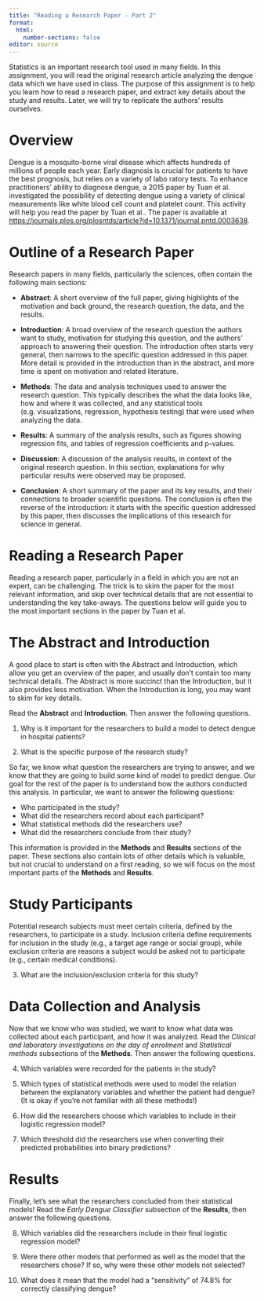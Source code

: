 ```yaml
---
title: "Reading a Research Paper - Part 2"
format: 
  html:
    number-sections: false
editor: source
---
```


Statistics is an important research tool used in many fields. In this
assignment, you will read the original research article analyzing the dengue
data which we have used in class. The purpose of this assignment is to help you
learn how to read a research paper, and extract key details about the study and
results. Later, we will try to replicate the authors’ results ourselves. 

# Overview 

Dengue is a mosquito-borne viral disease which affects hundreds of millions of
people each year. Early diagnosis is crucial for patients to have the best
prognosis, but relies on a variety of labo ratory tests. To enhance
practitioners’ ability to diagnose dengue, a 2015 paper by Tuan et al.
investigated the possibility of detecting dengue using a variety of clinical
measurements like white blood cell count and platelet count. This activity will
help you read the paper by Tuan et al.. The paper is available at 
<https://journals.plos.org/plosntds/article?id=10.1371/journal.pntd.0003638>.

# Outline of a Research Paper 

Research papers in many fields, particularly the sciences, often contain the
following main sections: 

- **Abstract**: A short overview of the full paper, giving highlights of the
motivation and back ground, the research question, the data, and the results. 

- **Introduction**: A broad overview of the research question the authors want
to study, motivation for studying this question, and the authors’ approach to
answering their question. The introduction often starts very general, then
narrows to the specific question addressed in this paper. More detail is
provided in the introduction than in the abstract, and more time is spent on
motivation and related literature. 

- **Methods**: The data and analysis techniques used to answer the research
question. This typically describes the what the data looks like, how and where
it was collected, and any statistical tools (e.g. visualizations, regression,
hypothesis testing) that were used when analyzing the data. 

- **Results**: A summary of the analysis results, such as figures showing
regression fits, and tables of regression coefficients and p-values. 

- **Discussion**: A discussion of the analysis results, in context of the
original research question. In this section, explanations for why particular
results were observed may be proposed. 

- **Conclusion**: A short summary of the paper and its key results, and their
connections to broader scientific questions. The conclusion is often the reverse
of the introduction: it starts with the specific question addressed by this
paper, then discusses the implications of this research for science in general.

# Reading a Research Paper 

Reading a research paper, particularly in a field in which you are not an
expert, can be challenging. The trick is to skim the paper for the most relevant
information, and skip over technical details that are not essential to
understanding the key take-aways. The questions below will guide you to the most
important sections in the paper by Tuan et al. 

# The Abstract and Introduction 

A good place to start is often with the Abstract and Introduction, which allow
you get an overview of the paper, and usually don’t contain too many technical
details. The Abstract is more succinct than the Introduction, but it also
provides less motivation. When the Introduction is long, you may want to skim
for key details. 

Read the **Abstract** and **Introduction**. Then answer the following questions.

1. Why is it important for the researchers to build a model to detect dengue in
hospital patients? 

2. What is the specific purpose of the research study? 

So far, we know what question the researchers are trying to answer, and we know
that they are going to build some kind of model to predict dengue. Our goal for
the rest of the paper is to understand how the authors conducted this analysis.
In particular, we want to answer the following questions: 

- Who participated in the study? 
- What did the researchers record about each participant? 
- What statistical methods did the researchers use? 
- What did the researchers conclude from their study? 

This information is provided in the **Methods** and **Results** sections of the
paper. These sections also contain lots of other details which is valuable, but
not crucial to understand on a first reading, so we will focus on the most
important parts of the **Methods** and **Results**. 

# Study Participants 

Potential research subjects must meet certain criteria, defined by the
researchers, to participate in a study. Inclusion criteria define requirements
for inclusion in the study (e.g., a target age range or social group), while
exclusion criteria are reasons a subject would be asked not to participate
(e.g., certain medical conditions). 

3. What are the inclusion/exclusion criteria for this study? 


# Data Collection and Analysis 

Now that we know who was studied, we want to know what data was collected about
each participant, and how it was analyzed. Read the *Clinical and laboratory
investigations on the day of enrolment* and *Statistical methods* subsections of
the **Methods**. Then answer the following questions. 

4. Which variables were recorded for the patients in the study? 

5. Which types of statistical methods were used to model the relation between
the explanatory variables and whether the patient had dengue? (It is okay if
you’re not familiar with all these methods!) 

6. How did the researchers choose which variables to include in their logistic
regression model? 

7. Which threshold did the researchers use when converting their predicted
probabilities into binary predictions? 

# Results 

Finally, let’s see what the researchers concluded from their statistical models!
Read the *Early Dengue Classifier* subsection of the **Results**, then answer
the following questions. 

8. Which variables did the researchers include in their final logistic
regression model? 

9. Were there other models that performed as well as the model that the
researchers chose? If so, why were these other models not selected? 

10. What does it mean that the model had a "sensitivity" of 74.8% for correctly
classifying dengue? 
